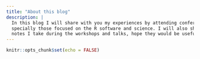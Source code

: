 ```yaml
---
title: "About this blog"
description: |
  In this blog I will share with you my experiences by attending conferences, 
  specially those focused on the R software and science. I will also share some
  notes I take during the workshops and talks, hope they would be useful for you!
---
```


```r
knitr::opts_chunk$set(echo = FALSE)
```
